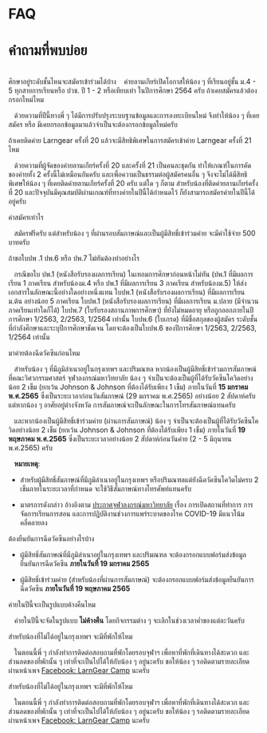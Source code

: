 # FAQ

# คำถามที่พบบ่อย

<br />

<Card>
  <CardHeader>ศึกษาอยู่ระดับชั้นไหนจะสมัครเข้าร่วมได้บ้าง</CardHeader>
&nbsp;&nbsp; ค่ายลานเกียร์เปิดโอกาสให้น้อง ๆ ที่เรียนอยู่ชั้น ม.4 - 5 ทุกสายการเรียนหรือ ปวช. ปี 1 - 2 หรือเทียบเท่า ในปีการศึกษา 2564 ครับ

</Card>
<Card>
  <CardHeader>ถ้าเคยสมัครแล้วต้องกรอกใหม่ไหม</CardHeader>

&nbsp;&nbsp; ด้วยความที่ปีนี้ทางพี่ ๆ ได้มีการปรับปรุงระบบฐานข้อมูลและการลงทะเบียนใหม่ จึงทำให้น้อง ๆ ที่เคยสมัคร หรือ มีเคยกรอกข้อมูลมาแล้วจำเป็นจะต้องกรอกข้อมูลใหม่ครับ

</Card>
<Card>
  <CardHeader>ถ้าเคยติดค่าย Larngear ครั้งที่ 20 แล้วจะมีสิทธิพิเศษในการสมัครเข้าค่าย Larngear ครั้งที่ 21 ไหม</CardHeader>

&nbsp;&nbsp; ด้วยความที่ผู้จัดของค่ายลานเกียร์ครั้งที่ 20 และครั้งที่ 21 เป็นคนละชุดกัน ทำให้เกณฑ์ในการคัดของค่ายทั้ง 2 ครั้งนี้ไม่เหมือนกันครับ และเพื่อความเป็นธรรมต่อผู้สมัครคนอื่น ๆ จึงจะไม่ได้มีสิทธิพิเศษให้น้อง ๆ ที่เคยติดค่ายลานเกียร์ครั้งที่ 20 ครับ แต่ใด ๆ ก็ตาม สำหรับน้องที่ติดค่ายลานเกียร์ครั้งที่ 20 และปัจจุบันมีคุณสมบัติผ่านเกณฑ์ที่ทางค่ายในปีนี้ได้กำหนดไว้ ก็ยังสามารถสมัครค่ายในปีนี้ได้อยู่ครับ

</Card>
<Card>
  <CardHeader>ค่าสมัครเท่าไร</CardHeader>

&nbsp;&nbsp; สมัครฟรีครับ แต่สำหรับน้อง ๆ ที่ผ่านรอบสัมภาษณ์และเป็นผู้มีสิทธิ์เข้าร่วมค่าย จะมีค่าใช้จ่าย 500 บาทครับ

</Card>

<Card>
  <CardHeader>ถ้าขอใบปพ .1 ปพ.6 หรือ ปพ.7 ไม่ทันต้องทำอย่างไร</CardHeader>

&nbsp;&nbsp; กรณีขอใบ ปพ.1 (หนังสือรับรองผลการเรียน) ในเทอมการศึกษาก่อนหน้าไม่ทัน (ปพ.1 ที่มีผลการเรียน 1 ภาคเรียน สำหรับน้องม.4 หรือ ปพ.1 ที่มีผลการเรียน 3 ภาคเรียน สำหรับน้องม.5) ให้ส่งเอกสารในลักษณะนี้อย่างใดอย่างหนึ่งแทน
ใบปพ.1 (หนังสือรับรองผลการเรียน) ที่มีผลการเรียน ม.ต้น อย่างน้อย 5 ภาคเรียน
ใบปพ.1 (หนังสือรับรองผลการเรียน) ที่มีผลการเรียน ม.ปลาย (มีจำนวนภาคเรียนเท่าใดก็ได้)
ใบปพ.7 (ใบรับรองสถานภาพการศึกษา) ที่ยังไม่หมดอายุ หรือถูกออกภายในปีการศึกษา 1/2563, 2/2563, 1/2564 เท่านั้น
ใบปพ.6 (ใบเกรด) ที่มีชื่อสกุลของผู้สมัคร ระดับชั้นที่กำลังศึกษาและระบุปีการศึกษาชัดเจน โดยจะต้องเป็นใบปพ.6 ของปีการศึกษา 1/2563, 2/2563, 1/2564 เท่านั้น

</Card>
<Card>
  <CardHeader>มาค่ายต้องฉีดวัคซีนก่อนไหม</CardHeader>

&nbsp;&nbsp; สำหรับน้อง ๆ ที่มีภูมิลำเนาอยู่ในกรุงเทพฯ และปริมณฑล หากน้องเป็นผู้มีสิทธิ์เข้าร่วมการสัมภาษณ์ที่คณะวิศวกรรมศาสตร์
จุฬาลงกรณ์มหาวิทยาลัย น้อง ๆ จำเป็นจะต้องเป็นผู้ที่ได้รับวัคซีนโควิดอย่างน้อย 2 เข็ม (ยกเว้น Johnson & Johnson ที่ต้องได้รับเพียง 1 เข็ม)
ภายในวันที่ **15 มกราคม พ.ศ.2565** ซึ่งเป็นระยะเวลาก่อนวันสัมภาษณ์ (29 มกราคม พ.ศ.2565) อย่างน้อย 2 สัปดาห์ครับ
แต่หากน้อง ๆ อาศัยอยู่ต่างจังหวัด การสัมภาษณ์จะเป็นลักษณะในการโทรสัมภาษณ์แทนครับ

&nbsp;&nbsp; และหากน้องเป็นผู้มีสิทธิ์เข้าร่วมค่าย (ผ่านการสัมภาษณ์) น้อง ๆ จำเป็นจะต้องเป็นผู้ที่ได้รับวัคซีนโควิดอย่างน้อย 2 เข็ม
(ยกเว้น Johnson & Johnson ที่ต้องได้รับเพียง 1 เข็ม) ภายในวันที่ **19 พฤษภาคม พ.ศ.2565** ซึ่งเป็นระยะเวลาอย่างน้อย 2 สัปดาห์ก่อนวันค่าย
(2 - 5 มิถุนายน พ.ศ.2565) ครับ

&nbsp;&nbsp; **หมายเหตุ**:

- สำหรับผู้มีสิทธิ์สัมภาษณ์ที่มีภูมิลำเนาอยู่ในกรุงเทพฯ หรือปริมณฑลแต่ยังฉีควัคซีนโควิดไม่ครบ 2 เข็มภายในระยะเวลาที่กำหนด จะใช้วิธีสัมภาษณ์ทางโทรศัพท์แทนครับ

- มาตรการดังกล่าว อ้างอิงตาม [ประกาศจุฬาลงกรณ์มหาวิทยาลัย](https://www.chula.ac.th/news/51571/) เรื่อง การเปิดสถานที่ทำการ การจัดการเรียนการสอน
  และการปฏิบัติงานช่วงการแพร่ระบาดของโรค COVID-19 มีแนวโน้มคลี่คลายลง

</Card>
<Card>
  <CardHeader>ต้องยืนยันการฉีดวัคซีนอย่างไรบ้าง</CardHeader>

- ผู้มีสิทธิ์สัมภาษณ์ที่มีภูมิลำเนาอยู่ในกรุงเทพฯ และปริมณฑล จะต้องกรอกแบบฟอร์มส่งข้อมูลยืนยันการฉีดวัคซีน **ภายในวันที่ 19 มกราคม 2565**

- ผู้มีสิทธิ์เข้าร่วมค่าย (สำหรับน้องที่ผ่านการสัมภาษณ์) จะต้องกรอกแบบฟอร์มส่งข้อมูลยืนยันการฉีดวัคซีน **ภายในวันที่ 19 พฤษภาคม 2565**

</Card>
<Card>
  <CardHeader>ค่ายในปีนี้จะเป็นรูปแบบค้างคืนไหม</CardHeader>

&nbsp;&nbsp; ค่ายในปีนี้จะจัดในรูปแบบ **ไม่ค้างคืน** โดยกิจกรรมต่าง ๆ จะเลิกในช่วงเวลาค่ำของแต่ละวันครับ

</Card>
<Card>
    <CardHeader>สำหรับน้องที่ไม่ได้อยู่ในกรุงเทพฯ จะมีที่พักให้ไหม</CardHeader>

&nbsp;&nbsp; ในตอนนี้พี่ ๆ กำลังทำการติดต่อสอบถามที่พักโดยรอบจุฬาฯ เพื่อหาที่พักที่เดินทางได้สะดวก และส่วนลดของที่พักนั้น ๆ
เท่าที่จะเป็นไปได้ให้กับน้อง ๆ อยู่นะครับ ขอให้น้อง ๆ รอติดตามรายละเอียดผ่านหน้าเพจ [Facebook: LarnGear Camp](https://www.facebook.com/LARNGEARCAMP) นะครับ

</Card>

<Card>
    <CardHeader>สำหรับน้องที่ไม่ได้อยู่ในกรุงเทพฯ จะมีที่พักให้ไหม</CardHeader>

&nbsp;&nbsp; ในตอนนี้พี่ ๆ กำลังทำการติดต่อสอบถามที่พักโดยรอบจุฬาฯ เพื่อหาที่พักที่เดินทางได้สะดวก และส่วนลดของที่พักนั้น ๆ
เท่าที่จะเป็นไปได้ให้กับน้อง ๆ อยู่นะครับ ขอให้น้อง ๆ รอติดตามรายละเอียดผ่านหน้าเพจ [Facebook: LarnGear Camp](https://www.facebook.com/LARNGEARCAMP) นะครับ

</Card>
